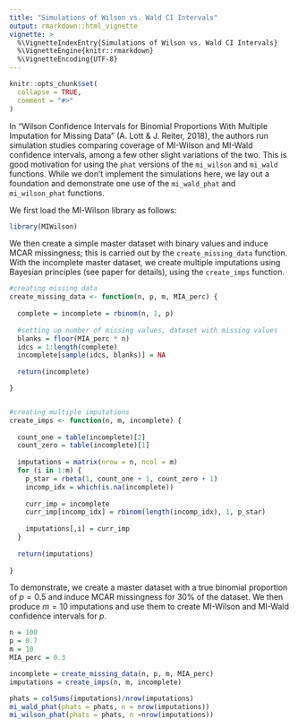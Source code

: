 ```yaml
---
title: "Simulations of Wilson vs. Wald CI Intervals"
output: rmarkdown::html_vignette
vignette: >
  %\VignetteIndexEntry{Simulations of Wilson vs. Wald CI Intervals}
  %\VignetteEngine{knitr::rmarkdown}
  %\VignetteEncoding{UTF-8}
---
```


```r
knitr::opts_chunk$set(
  collapse = TRUE,
  comment = "#>"
)
```

In "Wilson Confidence Intervals for Binomial
Proportions With Multiple Imputation for Missing
Data" (A. Lott & J. Reiter, 2018), the authors run simulation studies comparing coverage of MI-Wilson and MI-Wald confidence intervals, among a few other slight variations of the two. This is good motivation for using the `phat` versions of the `mi_wilson` and `mi_wald` functions. While we don't implement the simulations here, we lay out a foundation and demonstrate one use of the `mi_wald_phat` and `mi_wilson_phat` functions.

We first load the MI-Wilson library as follows:

```r
library(MIWilson)
```

We then create a simple master dataset with binary values and induce MCAR missingness; this is carried out by the `create_missing_data` function. With the incomplete master dataset, we create multiple imputations using Bayesian principles (see paper for details), using the `create_imps` function. 

```r
#creating missing data
create_missing_data <- function(n, p, m, MIA_perc) {
  
  complete = incomplete = rbinom(n, 1, p)
  
  #setting up number of missing values, dataset with missing values
  blanks = floor(MIA_perc * n)
  idcs = 1:length(complete)
  incomplete[sample(idcs, blanks)] = NA
  
  return(incomplete)

}


#creating multiple imputations
create_imps <- function(n, m, incomplete) {
  
  count_one = table(incomplete)[2]
  count_zero = table(incomplete)[1]
  
  imputations = matrix(nrow = n, ncol = m)
  for (i in 1:m) {
    p_star = rbeta(1, count_one + 1, count_zero + 1)
    incomp_idx = which(is.na(incomplete))
    
    curr_imp = incomplete
    curr_imp[incomp_idx] = rbinom(length(incomp_idx), 1, p_star)
    
    imputations[,i] = curr_imp
  }
  
  return(imputations)
  
}

```

To demonstrate, we create a master dataset with a true binomial proportion of $p=0.5$ and induce MCAR missingness for 30\% of the dataset. We then produce $m=10$ imputations and use them to create MI-Wilson and MI-Wald confidence intervals for $p$. 

```r
n = 100
p = 0.7
m = 10
MIA_perc = 0.3

incomplete = create_missing_data(n, p, m, MIA_perc)
imputations = create_imps(n, m, incomplete)

phats = colSums(imputations)/nrow(imputations)
mi_wald_phat(phats = phats, n = nrow(imputations))
mi_wilson_phat(phats = phats, n =nrow(imputations))
```

